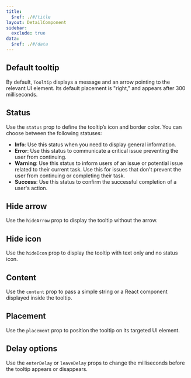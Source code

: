 ```yaml
---
title:
  $ref: ./#/title
layout: DetailComponent
sidebar:
  exclude: true
data:
  $ref: ./#/data
---
```


<LivePreviewControls>
<LivePreview componentName="tooltip" exampleName="Default" displayName="Default Tooltip">

## Default tooltip

By default, `Tooltip` displays a message and an arrow pointing to the relevant UI element. Its default placement is "right," and appears after 300 milliseconds.

</LivePreview>

<LivePreview componentName="tooltip" exampleName="Status" displayName="Status">

## Status

Use the `status` prop to define the tooltip’s icon and border color. You can choose between the following statuses:

- **Info**: Use this status when you need to display general information.
- **Error**: Use this status to communicate a critical issue preventing the user from continuing.
- **Warning**: Use this status to inform users of an issue or potential issue related to their current task. Use this for issues that don't prevent the user from continuing or completing their task.
- **Success**: Use this status to confirm the successful completion of a user's action.

</LivePreview>

<LivePreview componentName="tooltip" exampleName="HideArrow" displayName="Hide Arrow">

## Hide arrow

Use the `hideArrow` prop to display the tooltip without the arrow.

</LivePreview>

<LivePreview componentName="tooltip" exampleName="HideIcon" displayName="Hide Icon">

## Hide icon

Use the `hideIcon` prop to display the tooltip with text only and no status icon.

</LivePreview>

<LivePreview componentName="tooltip" exampleName="Content" displayName="Content">

## Content

Use the `content` prop to pass a simple string or a React component displayed inside the tooltip.

</LivePreview>

<LivePreview componentName="tooltip" exampleName="Placement" displayName="Placement">

## Placement

Use the `placement` prop to position the tooltip on its targeted UI element.

</LivePreview>

<LivePreview componentName="tooltip" exampleName="DelayBeforeShown" displayName="Delay Options">

## Delay options

Use the `enterDelay` or `leaveDelay` props to change the milliseconds before the tooltip appears or disappears.

</LivePreview>
</LivePreviewControls>
